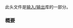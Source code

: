 {{cpp/header/title|fstream}}
{{cpp/header/navbar}}
此头文件是[[cpp/io|输入/输出]]库的一部分。
{{dsc begin}}
{{dsc h1|类}}
{{dsc inc|cpp/io/dsc basic_filebuf}}
{{dsc inc|cpp/io/dsc basic_ifstream}}
{{dsc inc|cpp/io/dsc basic_ofstream}}
{{dsc inc|cpp/io/dsc basic_fstream}}
{{dsc|{{tt|filebuf}}|{{c/core|std::basic_filebuf&lt;char&gt;}}&lt;br&gt;{{mark typedef}}}}
{{dsc|{{tt|wfilebuf}}|{{c/core|std::basic_filebuf&lt;wchar_t&gt;}}&lt;br&gt;{{mark typedef}}}}
{{dsc|{{tt|ifstream}}|{{c/core|std::basic_ifstream&lt;char&gt;}}&lt;br&gt;{{mark typedef}}}}
{{dsc|{{tt|wifstream}}|{{c/core|std::basic_ifstream&lt;wchar_t&gt;}}&lt;br&gt;{{mark typedef}}}}
{{dsc|{{tt|ofstream}}|{{c/core|std::basic_ofstream&lt;char&gt;}}&lt;br&gt;{{mark typedef}}}}
{{dsc|{{tt|wofstream}}|{{c/core|std::basic_ofstream&lt;wchar_t&gt;}}&lt;br&gt;{{mark typedef}}}}
{{dsc|{{tt|fstream}}|{{c/core|std::basic_fstream&lt;char&gt;}}&lt;br&gt;{{mark typedef}}}}
{{dsc|{{tt|wfstream}}|{{c/core|std::basic_fstream&lt;wchar_t&gt;}}&lt;br&gt;{{mark typedef}}}}
{{dsc h1|函数}}
{{dsc inc|cpp/io/basic_filebuf/dsc swap2}}
{{dsc inc|cpp/io/basic_fstream/dsc swap2|basic_ifstream}}
{{dsc inc|cpp/io/basic_fstream/dsc swap2|basic_ofstream}}
{{dsc inc|cpp/io/basic_fstream/dsc swap2|basic_fstream}}
{{dsc end}}

===概要===
{{cpp/synopsis/fstream}}

{{langlinks|en|es|ja}}